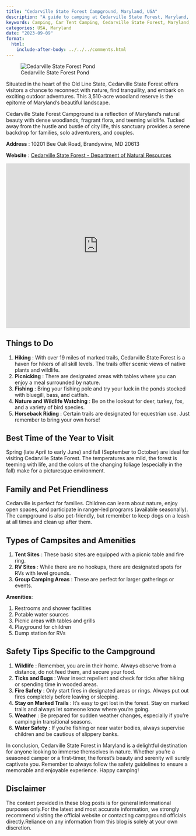 ```yaml
---
title: "Cedarville State Forest Campground, Maryland, USA"
description: "A guide to camping at Cedarville State Forest, Maryland, USA."
keywords: Camping, Car Tent Camping, Cedarville State Forest, Maryland, USA
categories: USA, Maryland
date: "2023-09-09"
format:
  html:
    include-after-body: ../../../comments.html
---
```


![Cedarville State Forest Pond](https://dnr.maryland.gov/publiclands/PublishingImages/Cedarville_SpringReflections_TerryThomas.png){.preview-image}

Situated in the heart of the Old Line State, Cedarville State Forest offers visitors a chance to reconnect with nature, find tranquility, and embark on exciting outdoor adventures.
This 3,510-acre woodland reserve is the epitome of Maryland's beautiful landscape.

Cedarville State Forest Campground is a reflection of Maryland's natural beauty with dense woodlands, fragrant flora, and teeming wildlife.
Tucked away from the hustle and bustle of city life, this sanctuary provides a serene backdrop for families, solo adventurers, and couples.

**Address** : 10201 Bee Oak Road, Brandywine, MD 20613

**Website** : [Cedarville State Forest - Department of Natural Resources](https://dnr.maryland.gov/publiclands/Pages/southern/Cedarville/Camping.aspx)

<iframe src="https://www.google.com/maps/embed?pb=!1m18!1m12!1m3!1d3116.0952749229946!2d-76.83255022481893!3d38.646689571778566!2m3!1f0!2f0!3f0!3m2!1i1024!2i768!4f13.1!3m3!1m2!1s0x89b7a1fcc93bb1a7%3A0x8f898a45e70db8ea!2s10201%20Bee%20Oak%20Rd%2C%20Brandywine%2C%20MD%2020613!5e0!3m2!1sen!2sus!4v1694387226273!5m2!1sen!2sus" width="100%" height="450" style="border:0;" allowfullscreen loading="lazy" referrerpolicy="no-referrer-when-downgrade">

</iframe>

## Things to Do

1.  **Hiking** : With over 19 miles of marked trails, Cedarville State Forest is a haven for hikers of all skill levels. The trails offer scenic views of native plants and wildlife.
2.  **Picnicking** : There are designated areas with tables where you can enjoy a meal surrounded by nature.
3.  **Fishing** : Bring your fishing pole and try your luck in the ponds stocked with bluegill, bass, and catfish.
4.  **Nature and Wildlife Watching** : Be on the lookout for deer, turkey, fox, and a variety of bird species.
5.  **Horseback Riding** : Certain trails are designated for equestrian use. Just remember to bring your own horse!

## Best Time of the Year to Visit

Spring (late April to early June) and fall (September to October) are ideal for visiting Cedarville State Forest.
The temperatures are mild, the forest is teeming with life, and the colors of the changing foliage (especially in the fall) make for a picturesque environment.

## Family and Pet Friendliness

Cedarville is perfect for families.
Children can learn about nature, enjoy open spaces, and participate in ranger-led programs (available seasonally).
The campground is also pet-friendly, but remember to keep dogs on a leash at all times and clean up after them.

## Types of Campsites and Amenities

1.  **Tent Sites** : These basic sites are equipped with a picnic table and fire ring.
2.  **RV Sites** : While there are no hookups, there are designated spots for RVs with level grounds.
3.  **Group Camping Areas** : These are perfect for larger gatherings or events.

**Amenities**:

1.  Restrooms and shower facilities
2.  Potable water sources
3.  Picnic areas with tables and grills
4.  Playground for children
5.  Dump station for RVs

## Safety Tips Specific to the Campground

1.  **Wildlife** : Remember, you are in their home. Always observe from a distance, do not feed them, and secure your food.
2.  **Ticks and Bugs** : Wear insect repellent and check for ticks after hiking or spending time in wooded areas.
3.  **Fire Safety** : Only start fires in designated areas or rings. Always put out fires completely before leaving or sleeping.
4.  **Stay on Marked Trails** : It's easy to get lost in the forest. Stay on marked trails and always let someone know where you're going.
5.  **Weather** : Be prepared for sudden weather changes, especially if you're camping in transitional seasons.
6.  **Water Safety** : If you're fishing or near water bodies, always supervise children and be cautious of slippery banks.

In conclusion, Cedarville State Forest in Maryland is a delightful destination for anyone looking to immerse themselves in nature.
Whether you're a seasoned camper or a first-timer, the forest's beauty and serenity will surely captivate you.
Remember to always follow the safety guidelines to ensure a memorable and enjoyable experience.
Happy camping!

::: callout-important
## Disclaimer

The content provided in these blog posts is for general informational purposes only.For the latest and most accurate information, we strongly recommend visiting the official website or contacting campground officials directly.Reliance on any information from this blog is solely at your own discretion.
:::
